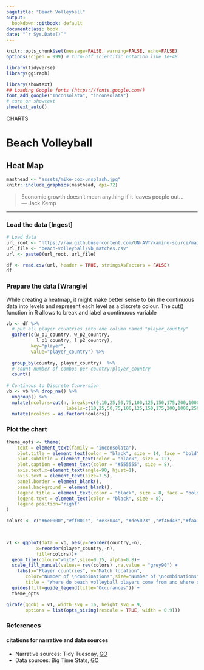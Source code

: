 ```yaml
---
pagetitle: "Beach Volleyball"
output:
  bookdown::gitbook: default
documentclass: book
date: "`r Sys.Date()`"
---
```


```r

knitr::opts_chunk$set(message=FALSE, warning=FALSE, echo=FALSE)
options(scipen = 999) # turn-off scientific notation like 1e+48

library(tidyverse)
library(ggiraph)

library(showtext)
## Loading Google fonts (https://fonts.google.com/)
font_add_google("Inconsolata", "inconsolata")
# turn on showtext
showtext_auto()

```

<div class="activity">
CHARTS
</div>

# Beach Volleyball
## Heat Map


```r

masthead <- "assets/mike-cox-unsplash.jpg"
knitr::include_graphics(masthead, dpi=72)

```

> Economic growth doesn't mean anything if it leaves people out...\
--- Jack Kemp


***

### Load the data [Ingest]

```r

# Load data
url_root <- "https://raw.githubusercontent.com/UN-AVT/kamino-source/main/sources/0-shared/data/"
url_file <- "beach-volleyball/vb_matches.csv"
url <- paste0(url_root, url_file)

df <- read.csv(url, header = TRUE, stringsAsFactors = FALSE)
df

```

### Prepare the data [Wrangle]

While creating a heatmap, it might make better sense to bin the continuous data into levels and represent each level as a discrete colour. The cut() function in R allows to break and label a continuous variable

```r

vb <- df %>%
  # put all player countries into one column named "player_country"
  gather(c(w_p1_country, w_p2_country, 
           l_p1_country, l_p2_country),
         key="player", 
         value="player_country") %>%
  
  group_by(country, player_country)  %>%
  # count number of combos per country:player_country
  count() 
  
# Continous to Discrete Conversion
vb <- vb %>% drop_na() %>%
  ungroup() %>%
  mutate(ncolors=cut(n, breaks=c(0,10,25,50,75,100,125,150,175,200,1000,25000,50000,max(n)),
                      labels=c(10,25,50,75,100,125,150,175,200,1000,25000,50000,max(n)))) %>%
  mutate(ncolors = as.factor(ncolors))


```

### Plot the chart


```r


theme_opts <- theme(
    text = element_text(family = "inconsolata"), 
    plot.title = element_text(color = "black", size = 14, face = "bold"),
    plot.subtitle = element_text(color = "black", size = 12),
    plot.caption = element_text(color = "#555555", size = 8),
    axis.text.x=element_text(angle=90, hjust=1),
    axis.text = element_text(size=7.5),
    panel.border = element_blank(),
    panel.background = element_blank(),
    legend.title = element_text(color = "black", size = 8, face = "bold"), # remove legend title
    legend.text = element_text(color = "black", size = 8),
    legend.position='right'
)

colors <- c("#6e0000","#ff001c", "#e33044", "#de5023" ,"#f46d43","#faa14b" ,"#fdae61","#fee08b","#e6f598","#abdda4", "#a1e398","#ddf1da")


  
v1 <- ggplot(data = vb, aes(y=reorder(country,-n), 
           x=reorder(player_country,-n),
           fill=ncolors))+
  geom_tile(colour="white",size=0.15, alpha=0.8)+
  scale_fill_manual(values= rev(colors) ,na.value = "grey90") +
    labs(x="Player countries", y="Match location",
       color="Number of \ncombinations",size="Number of \ncombinations",
       title = "Where do beach volleyball players come from and where do they play?") +
  guides(fill=guide_legend(title="Occurances")) +
  theme_opts

girafe(ggobj = v1, width_svg = 16, height_svg = 9,
       options = list(opts_sizing(rescale = TRUE, width = 0.9)))

```

### References
#### citations for narrative and data sources

* Narrative sources: Tidy Tuesday, [GO](https://github.com/rjstevick/TidyTuesday){target="_blank"}
* Data sources: Big Time Stats, [GO](https://github.com/BigTimeStats/beach-volleyball){target="_blank"}

